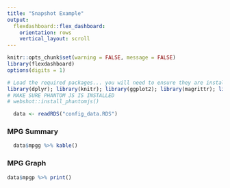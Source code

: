 ```yaml
---
title: "Snapshot Example"
output:
  flexdashboard::flex_dashboard:
    orientation: rows
    vertical_layout: scroll
---
```



```r
knitr::opts_chunk$set(warning = FALSE, message = FALSE)
library(flexdashboard)
options(digits = 1)
```

```r
# Load the required packages... you will need to ensure they are installed first.
library(dplyr); library(knitr); library(ggplot2); library(magrittr); library(shiny); library(data.table); library(DT); library(webshot)
# MAKE SURE PHANTOM JS IS INSTALLED
# webshot::install_phantomjs()
```


```r
  data <- readRDS("config_data.RDS")
```


### MPG Summary
```r
  data$mpgg %>% kable() 
```

### MPG Graph

```r
data$mpgp %>% print()
```

